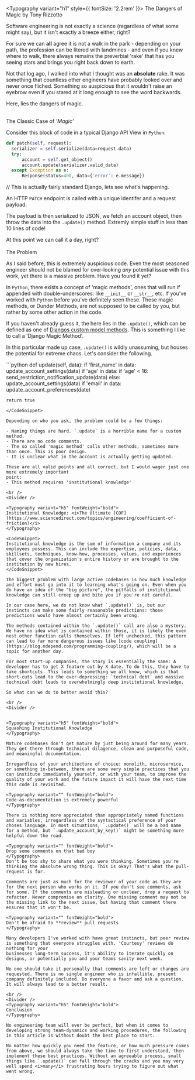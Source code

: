 
<Typography variant="h1" style={{ fontSize: '2.2rem' }}>
The Dangers of Magic
<Typography>by Tony Rizzotto</Typography>
</Typography>

<Typography variant="p">
Software engineering is not exactly a science (regardless of what some might say), but it isn't exactly a breeze either, right? 

For sure we can **all** agree it is not a walk in the park - depending on your path, the profession can be litered with landmines - and even if you knew where to walk, there always remains the preverbial 'rake' that has you seeing stars and brings you right back down to earth.

Not that log ago, I walked into what I thought was an **absolute** rake. It was something that countless other engineers have probably looked over and never once fliched. Something so auspicious that it wouldn't raise an eyebrow even if you stared at it long enough to see the word backwards. 

Here, lies the dangers of magic.
</Typography>

<br/>
<Divider />
<Typography variant="h5" fontWeight="bold">
The Classic Case of <i>'Magic'</i>
</Typography>

Consider this block of code in a typical Django API View in `Python`:
<CodeSnippet>
```python
def patch(self, request):
  serializer = self.serialize(data=request.data)  
  try:
      account = self.get_object()
      account.update(serializer.valid_data)
  except Exception as e: 
      Response(status=400, data={'error': e.message})
```

\// This is actually fairly standard Django, lets see what's happening.
</CodeSnippet>

An HTTP `PATCH` endpoint is called with a unique identifer and a request payload.

The payload is then serialized to JSON, we fetch an account object, then throw the data into the `.update()` method. Extremly simple stuff in less than 10 lines of code!

At this point we can call it a day, right?
<br/>
<Divider />
<br/>
<Typography variant="h5" fontWeight="bold">
The Problem
</Typography>

As I said before, this is extremely auspicious code. Even the most seasoned engineer should not be blamed for over-looking <i>any</i>
potential issue with this work, yet there is a massive problem. Have you found it yet?

In `Python`, there exists a concept of 'magic methods', ones that will run if appended with double-underscores: like `__init__` or `__str__`, etc. If you've worked with `Python` before you've definitely seen these. These magic methods, or Dunder Methods, are not supposed to be called by you, but rather by some other action in the code.

If you haven't already guess it, the here lies in the `.update()`, which can be defined as one of [Djangos custom model methods](https://docs.djangoproject.com/en/4.2/howto/custom-model-fields/#how-to-create-custom-model-fields).
This is something I like to call a 'Django Magic Method'.  

In this particular made up case, `.update()` is wildly unassuming, but houses the potential for extreme chaos. Let's consider the following.

<CodeSnippet>
```python
def update(self, data):
    if 'first_name' in data:
        update_account_settings(data)
    if 'age' in data:
        if 'age' < 16:
            send_restriction_notification_update(data)
        else:
            update_account_settings(data)
    if 'email' in data:
        update_account_preferences(date)

    return true
```
</CodeSnippet>

Depending on who you ask, the problem could be a few things:

- Naming things are hard. `.update` is a horrible name for a custom method.
- There are no code comments.
- The so called 'magic method' calls other methods, sometimes more than once. This is poor design.
- It is unclear what in the account is actually getting updated.

These are all valid points and all correct, but I would wager just one more extremely important
point:
- This method requires 'institutional knowledge'

<br />
<Divider />

<Typography variant="h5" fontWeight="bold">
Institutional Knowledge: <i>The Ultimate [COF](https://www.sciencedirect.com/topics/engineering/coefficient-of-friction)</i> 
</Typography>

<CodeSnippet>
Institutional knowledge is the sum of information a company and its employees possess. This can include the expertise, policies, data, skillsets, techniques, know-how, processes, values, and experiences that cover the organization's entire history or are brought to the institution by new hires.
</CodeSnippet>

The biggest problem with large active codebases is how much knowledge and effort must go into it to learning what's going on. Even when you do have an idea of the "big picture", the pitfalls of institutional knowledge can still creep up and bite you if you're not careful.

In our case here, we do not know what `.update()` is, but our instincts can make some fairly reasonable predictions: those predictions would have almost certainly been wrong. 

The methods contained within the `.update()` call are also a mystery. We have no idea what is contained within those, it is likely the even nest other function calls themselves. If left unchecked, this pattern can lead to far more dangerous issues like [code coupling](https://blog.ndepend.com/programming-coupling/), which will be a topic for another day.

For most start-up companies, the story is essentially the same: A developer has to get X feature out by X date. To do this, they have to take shortcuts. This leads to something we all know, which is that short-cuts lead to the ever-depressing: `technical debt` and massive technical debt leads to overwhelmingly deep institutional knowledge.

So what can we do to better avoid this?

<br />
<Divider />


<Typography variant="h5" fontWeight="bold">
Squashing Institutional Knowledge
</Typography>

Mature codebases don't get mature by just being around for many years. They get there through technical dilagence, clean and purposeful code, and meaningful documentation. 

Irregardless of your architecture of choice: monolith, microservice, or something in-between, there are some very simple practices that you can institute immediately yourself, or with your team, to improve the quality of your work and the future impact it will have the next time this code is revisited.

<Typography variant="" fontWeight="bold">
Code-as-documentation is extremely powerful
</Typography>

There is nothing more appreciated than appropriately named functions and variables, irregardless of the syntactical preference of your choses language. In most situations, `.update()` will be a bad name for a method, but `.update_account_by_key()` might be something more helpful down the road.

<Typography variant="" fontWeight="bold">
Drop some comments on that bad boy
</Typography>
Don't be too shy to share what you were thinking. Sometimes you're thinking the absolute wrong thing. This is okay! That's what the pull-request is for.

Comments are just as much for the reviewer of your code as they are for the next person who works on it. If you don't see comments, ask for some. If the comments are misleading or unclear, drop a request to refactor. Never compromise on clarity. One missing comment may not be the missing link to the next issue, but having that comment there ensures that it won't be.

<Typography variant="" fontWeight="bold">
Don't be afraid to **review** pull requests
</Typography>

Many developers I've worked with have great instincts, but peer review is something that everyone struggles with. 'Courtesy' reviews do nothing for your 
businesses long-term success, it's ability to iterate quickly on designs, or potentially you and your teams sanity next week.

No one should take it personally that comments are left or changes are requested. There is no single engineer who is infallible, present company definitely included. Do everyone a favor and ask a question. It will always lead to a better result.

<br />
<Divider />
<Typography variant="h5" fontWeight="bold">
Conclusion
</Typography>

No engineering team will ever be perfect, but when it comes to developing strong team-dynamics and working procedures, the following in this article is without doubt the best place to start. 

No matter how quickly you need the feature, or how much pressure comes from above, we should always take the time to first understand, then implement these best practices. Without an agreeable process, small things like `.update()` can fall through the cracks and you may very well spend <i>many</i> frustrating hours trying to figure out what went wrong.